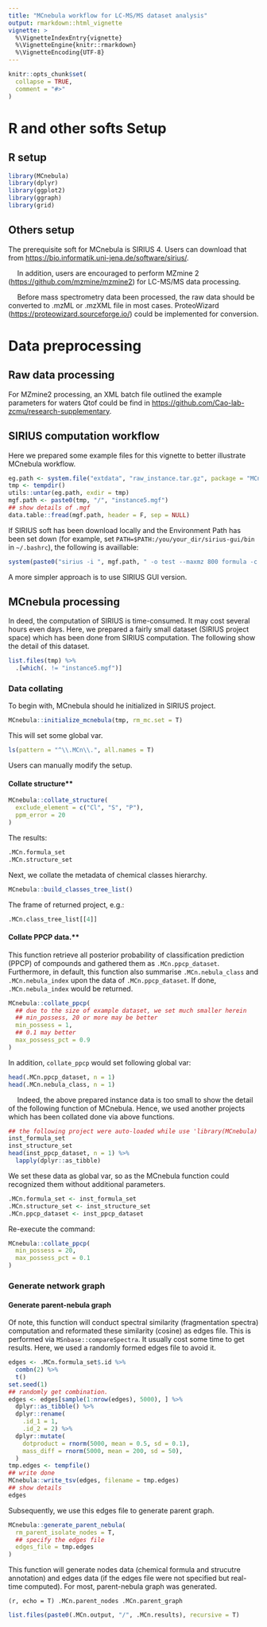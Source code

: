 ```yaml
---
title: "MCnebula workflow for LC-MS/MS dataset analysis"
output: rmarkdown::html_vignette
vignette: >
  %\VignetteIndexEntry{vignette}
  %\VignetteEngine{knitr::rmarkdown}
  %\VignetteEncoding{UTF-8}
---
```


```r
knitr::opts_chunk$set(
  collapse = TRUE,
  comment = "#>"
)
```

# R and other softs Setup

## R setup

```r
library(MCnebula)
library(dplyr)
library(ggplot2)
library(ggraph)
library(grid)
```

## Others setup

The prerequisite soft for MCnebula is SIRIUS 4.
Users can download that from <https://bio.informatik.uni-jena.de/software/sirius/>.  

&ensp;&ensp; 
In addition, users are encouraged to perform MZmine 2 (<https://github.com/mzmine/mzmine2>) for LC-MS/MS data processing.

&ensp;&ensp; 
Before mass spectrometry data been processed, the raw data should be converted to .mzML or .mzXML file in most cases.
ProteoWizard (<https://proteowizard.sourceforge.io/>) could be implemented for conversion.

# Data preprocessing

## Raw data processing

For MZmine2 processing, an XML batch file outlined the example parameters for waters Qtof could be find in <https://github.com/Cao-lab-zcmu/research-supplementary>.

## SIRIUS computation workflow

Here we prepared some example files for this vignette to better illustrate MCnebula workflow.

```r
eg.path <- system.file("extdata", "raw_instance.tar.gz", package = "MCnebula")
tmp <- tempdir()
utils::untar(eg.path, exdir = tmp)
mgf.path <- paste0(tmp, "/", "instance5.mgf")
## show details of .mgf
data.table::fread(mgf.path, header = F, sep = NULL)
```

If SIRIUS soft has been download locally and the Environment Path has been set down (for example, set `PATH=$PATH:/you/your_dir/sirius-gui/bin` in `~/.bashrc`), the following is availlable:

```r
system(paste0("sirius -i ", mgf.path, " -o test --maxmz 800 formula -c 50 zodiac structure canopus"))
```

A more simpler approach is to use SIRIUS GUI version.

## MCnebula processing

In deed, the computation of SIRIUS is time-consumed. It may cost several hours even days.
Here, we prepared a fairly small dataset (SIRIUS project space) which has been done from SIRIUS computation.
The following show the detail of this dataset.

```r
list.files(tmp) %>% 
  .[which(. != "instance5.mgf")]
```

### Data collating

To begin with, MCnebula should he initialized in SIRIUS project.

```r
MCnebula::initialize_mcnebula(tmp, rm_mc.set = T)
```

This will set some global var.

```r
ls(pattern = "^\\.MCn\\.", all.names = T)
```

Users can manually modify the setup.

#### Collate structure**

```r
MCnebula::collate_structure(
  exclude_element = c("Cl", "S", "P"),
  ppm_error = 20
)
```

The results:

```r
.MCn.formula_set
.MCn.structure_set
```

Next, we collate the metadata of chemical classes hierarchy.

```r
MCnebula::build_classes_tree_list()
```

The frame of returned project, e.g.:

```r
.MCn.class_tree_list[[4]]
```

#### Collate PPCP data.**

This function retrieve all posterior probability of classification prediction (PPCP) of compounds and gathered them as `.MCn.ppcp_dataset`.
Furthermore, in default, this function also summarise `.MCn.nebula_class` and `.MCn.nebula_index` upon the data of `.MCn.ppcp_dataset`.
If done, `.MCn.nebula_index` would be returned.

```r
MCnebula::collate_ppcp(
  ## due to the size of example dataset, we set much smaller herein
  ## min_possess, 20 or more may be better
  min_possess = 1,
  ## 0.1 may better
  max_possess_pct = 0.9
)
```

In addition, `collate_ppcp` would set following global var:

```r
head(.MCn.ppcp_dataset, n = 1)
head(.MCn.nebula_class, n = 1)
```

&ensp;&ensp; 
Indeed, the above prepared instance data is too small to show the detail of the following function of MCnebula.
Hence, we used another projects which has been collated done via above functions.

```r
## the following project were auto-loaded while use 'library(MCnebula)'
inst_formula_set
inst_structure_set
head(inst_ppcp_dataset, n = 1) %>% 
  lapply(dplyr::as_tibble)
```

We set these data as global var, so as the MCnebula function could recognized them without additional parameters.

```r
.MCn.formula_set <- inst_formula_set
.MCn.structure_set <- inst_structure_set
.MCn.ppcp_dataset <- inst_ppcp_dataset
```

Re-execute the command:

```r
MCnebula::collate_ppcp(
  min_possess = 20,
  max_possess_pct = 0.1
)
```

### Generate network graph

#### Generate parent-nebula graph

Of note, this function will conduct spectral similarity (fragmentation spectra) computation and reformated these similarity (cosine) as edges file.
This is performed via `MSnbase::compareSpectra`.
It usually cost some time to get results.
Here, we used a randomly formed edges file to avoid it.

```r
edges <- .MCn.formula_set$.id %>% 
  combn(2) %>% 
  t()
set.seed(1)
## randomly get combination.
edges <- edges[sample(1:nrow(edges), 5000), ] %>% 
  dplyr::as_tibble() %>% 
  dplyr::rename(
    .id_1 = 1,
    .id_2 = 2) %>% 
  dplyr::mutate(
    dotproduct = rnorm(5000, mean = 0.5, sd = 0.1), 
    mass_diff = rnorm(5000, mean = 200, sd = 50),
  )
tmp.edges <- tempfile()
## write done
MCnebula::write_tsv(edges, filename = tmp.edges)
## show details
edges
```

Subsequently, we use this edges file to generate parent graph.

```r
MCnebula::generate_parent_nebula(
  rm_parent_isolate_nodes = T,
  ## specify the edges file
  edges_file = tmp.edges
)
```

This function will generate nodes data (chemical formula and strucutre annotation) and edges data (if the edges file were not specified but real-time computed).
For most, parent-nebula graph was generated.

```(r, echo = T)
.MCn.parent_nodes
.MCn.parent_graph
```

```r
list.files(paste0(.MCn.output, "/", .MCn.results), recursive = T)
```
